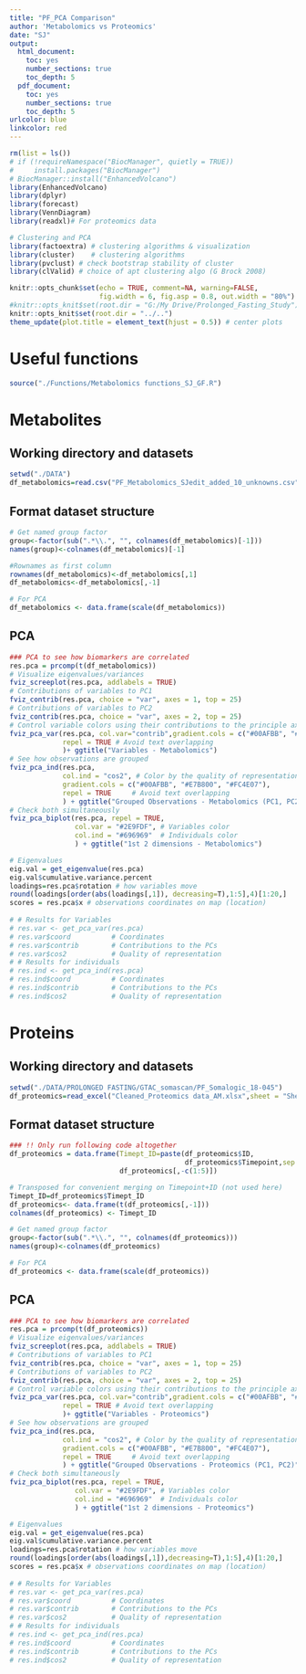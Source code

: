 ```yaml
---
title: "PF_PCA Comparison"
author: 'Metabolomics vs Proteomics'
date: "SJ"
output:
  html_document:
    toc: yes
    number_sections: true
    toc_depth: 5
  pdf_document:
    toc: yes
    number_sections: true
    toc_depth: 5
urlcolor: blue
linkcolor: red
---
```

```r
rm(list = ls())
# if (!requireNamespace("BiocManager", quietly = TRUE))
#     install.packages("BiocManager")
# BiocManager::install("EnhancedVolcano")
library(EnhancedVolcano)
library(dplyr)
library(forecast)
library(VennDiagram)
library(readxl)# For proteomics data

# Clustering and PCA
library(factoextra) # clustering algorithms & visualization
library(cluster)    # clustering algorithms
library(pvclust) # check bootstrap stability of cluster
library(clValid) # choice of apt clustering algo (G Brock 2008)
```

```r
knitr::opts_chunk$set(echo = TRUE, comment=NA, warning=FALSE,
                      fig.width = 6, fig.asp = 0.8, out.width = "80%")
#knitr::opts_knit$set(root.dir = "G:/My Drive/Prolonged_Fasting_Study")
knitr::opts_knit$set(root.dir = "../..")
theme_update(plot.title = element_text(hjust = 0.5)) # center plots
```


# Useful functions
```r
source("./Functions/Metabolomics functions_SJ_GF.R")
```

# Metabolites

## Working directory and datasets
```r
setwd("./DATA")
df_metabolomics=read.csv("PF_Metabolomics_SJedit_added_10_unknowns.csv",header=T)
```

## Format dataset structure

```r
# Get named group factor
group<-factor(sub(".*\\.", "", colnames(df_metabolomics)[-1]))
names(group)<-colnames(df_metabolomics)[-1]

#Rownames as first column
rownames(df_metabolomics)<-df_metabolomics[,1]
df_metabolomics<-df_metabolomics[,-1]

# For PCA
df_metabolomics <- data.frame(scale(df_metabolomics))
```

## PCA

```r
### PCA to see how biomarkers are correlated
res.pca = prcomp(t(df_metabolomics))
# Visualize eigenvalues/variances
fviz_screeplot(res.pca, addlabels = TRUE)
# Contributions of variables to PC1
fviz_contrib(res.pca, choice = "var", axes = 1, top = 25)
# Contributions of variables to PC2
fviz_contrib(res.pca, choice = "var", axes = 2, top = 25)
# Control variable colors using their contributions to the principle axis
fviz_pca_var(res.pca, col.var="contrib",gradient.cols = c("#00AFBB", "#E7B800", "#FC4E07"),
             repel = TRUE # Avoid text overlapping
             )+ ggtitle("Variables - Metabolomics")
# See how observations are grouped
fviz_pca_ind(res.pca,
             col.ind = "cos2", # Color by the quality of representation
             gradient.cols = c("#00AFBB", "#E7B800", "#FC4E07"),
             repel = TRUE     # Avoid text overlapping
             ) + ggtitle("Grouped Observations - Metabolomics (PC1, PC2)")
# Check both simultaneously
fviz_pca_biplot(res.pca, repel = TRUE,
                col.var = "#2E9FDF", # Variables color
                col.ind = "#696969"  # Individuals color
                ) + ggtitle("1st 2 dimensions - Metabolomics")

# Eigenvalues
eig.val = get_eigenvalue(res.pca)
eig.val$cumulative.variance.percent
loadings=res.pca$rotation # how variables move
round(loadings[order(abs(loadings[,1]), decreasing=T),1:5],4)[1:20,]
scores = res.pca$x # observations coordinates on map (location)
  
# # Results for Variables
# res.var <- get_pca_var(res.pca)
# res.var$coord          # Coordinates
# res.var$contrib        # Contributions to the PCs
# res.var$cos2           # Quality of representation 
# # Results for individuals
# res.ind <- get_pca_ind(res.pca)
# res.ind$coord          # Coordinates
# res.ind$contrib        # Contributions to the PCs
# res.ind$cos2           # Quality of representation
```

# Proteins

## Working directory and datasets
```r
setwd("./DATA/PROLONGED FASTING/GTAC_somascan/PF_Somalogic_18-045")
df_proteomics=read_excel("Cleaned_Proteomics data_AM.xlsx",sheet = "Sheet2_SJedit")
```

## Format dataset structure

```r
### !! Only run following code altogether
df_proteomics = data.frame(Timept_ID=paste(df_proteomics$ID,
                                           df_proteomics$Timepoint,sep = "."),
                           df_proteomics[,-c(1:5)])

# Transposed for convenient merging on Timepoint+ID (not used here)
Timept_ID=df_proteomics$Timept_ID
df_proteomics<- data.frame(t(df_proteomics[,-1]))
colnames(df_proteomics) <- Timept_ID

# Get named group factor
group<-factor(sub(".*\\.", "", colnames(df_proteomics)))
names(group)<-colnames(df_proteomics)

# For PCA
df_proteomics <- data.frame(scale(df_proteomics))
```

## PCA

```r
### PCA to see how biomarkers are correlated
res.pca = prcomp(t(df_proteomics))
# Visualize eigenvalues/variances
fviz_screeplot(res.pca, addlabels = TRUE)
# Contributions of variables to PC1
fviz_contrib(res.pca, choice = "var", axes = 1, top = 25)
# Contributions of variables to PC2
fviz_contrib(res.pca, choice = "var", axes = 2, top = 25)
# Control variable colors using their contributions to the principle axis
fviz_pca_var(res.pca, col.var="contrib",gradient.cols = c("#00AFBB", "#E7B800", "#FC4E07"),
             repel = TRUE # Avoid text overlapping
             )+ ggtitle("Variables - Proteomics")
# See how observations are grouped
fviz_pca_ind(res.pca,
             col.ind = "cos2", # Color by the quality of representation
             gradient.cols = c("#00AFBB", "#E7B800", "#FC4E07"),
             repel = TRUE     # Avoid text overlapping
             ) + ggtitle("Grouped Observations - Proteomics (PC1, PC2)")
# Check both simultaneously
fviz_pca_biplot(res.pca, repel = TRUE,
                col.var = "#2E9FDF", # Variables color
                col.ind = "#696969"  # Individuals color
                ) + ggtitle("1st 2 dimensions - Proteomics")

# Eigenvalues
eig.val = get_eigenvalue(res.pca)
eig.val$cumulative.variance.percent
loadings=res.pca$rotation # how variables move
round(loadings[order(abs(loadings[,1]),decreasing=T),1:5],4)[1:20,]
scores = res.pca$x # observations coordinates on map (location)
  
# # Results for Variables
# res.var <- get_pca_var(res.pca)
# res.var$coord          # Coordinates
# res.var$contrib        # Contributions to the PCs
# res.var$cos2           # Quality of representation 
# # Results for individuals
# res.ind <- get_pca_ind(res.pca)
# res.ind$coord          # Coordinates
# res.ind$contrib        # Contributions to the PCs
# res.ind$cos2           # Quality of representation
```
